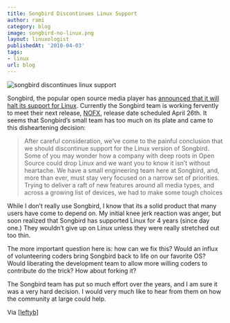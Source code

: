 ```yaml
---
title: Songbird Discontinues Linux Support
author: rami
category: blog
image: songbird-no-linux.png
layout: linuxologist
publishedAt: '2010-04-03'
tags:
- linux
url: blog
---
```


![songbird discontinues linux support](/assets/images/content/blog/songbird-no-linux.png)

Songbird, the popular open source media player has [announced that it will halt its support for Linux](http://blog.songbirdnest.com/2010/04/02/songbird-singing-a-new-tune/). Currently the Songbird team is working fervently to meet their next release, [NOFX](http://wiki.songbirdnest.com/Releases/NOFX), release date scheduled April 26th. It seems that Songbird’s small team has too much on its plate and came to this disheartening decision:

> After careful consideration, we’ve come to the painful conclusion that we should discontinue support for the Linux version of Songbird. Some of you may wonder how a company with deep roots in Open Source could drop Linux and we want you to know it isn’t without heartache. We have a small engineering team here at Songbird, and, more than ever, must stay very focused on a narrow set of priorities. Trying to deliver a raft of new features around all media types, and across a growing list of devices, we had to make some tough choices

While I don’t really use Songbird, I know that its a solid product that many users have come to depend on. My initial knee jerk reaction was anger, but soon realized that Songbird has supported Linux for 4 years (since day one.) They wouldn’t give up on Linux unless they were really stretched out too thin.

The more important question here is: how can we fix this? Would an influx of volunteering coders bring Songbird back to life on our favorite OS? Would liberating the development team to allow more willing coders to contribute do the trick? How about forking it?

The Songbird team has put so much effort over the years, and I am sure it was a very hard decision. I would very much like to hear from them on how the community at large could help.

Via [[leftyb](http://leftyfb.com/2010/04/02/songbird-halts-major-support-for-linux/)]
